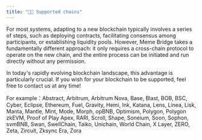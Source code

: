 ```yaml
---
title: "🧑‍💻 Supported chains"
---
```


For most systems, adapting to a new blockchain typically involves a series of steps, such as deploying contracts, facilitating consensus among participants, or establishing liquidity pools. However, Meme Bridge takes a fundamentally different approach: it only requires a cross-chain protocol to operate on the new chain, and the entire process can be initiated and run directly without any permission.

In today's rapidly evolving blockchain landscape, this advantage is particularly crucial. If you wish for your blockchain to be supported, feel free to contact us at any time\!

For example：Abstract, Arbitrum, Arbitrum Nova, Base, Blast, BOB, BSC, Cyber, Eclipse, Ethereum, Fuel, Gravity, Hemi, Ink, Katana, Lens, Linea, Lisk, Manta, Mantle, Mint, Mode, Morph, opBNB, Optimism, Polygon, Polygon zkEVM, Proof of Play Apex, RARI, Scroll, Shape, Soneium, Soon, Sophon, svmBNB, Swan, SwellChain, Taiko, Unichain, World Chain, X Layer, ZERO, Zeta, Zircuit, Zksync Era, Zora